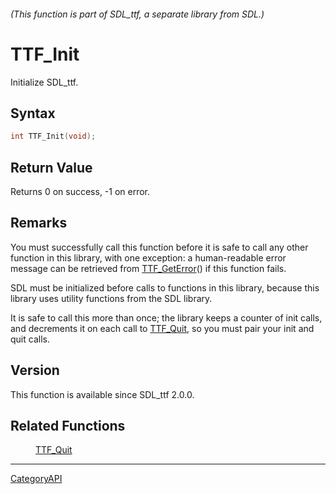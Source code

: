 ====== (This function is part of SDL_ttf, a separate library from SDL.) ======
= TTF_Init =

Initialize SDL_ttf.

== Syntax ==

<syntaxhighlight lang='c'>
int TTF_Init(void);
</syntaxhighlight>

== Return Value ==

Returns 0 on success, -1 on error.

== Remarks ==

You must successfully call this function before it is safe to call any
other function in this library, with one exception: a human-readable error
message can be retrieved from [[TTF_GetError]]() if this function fails.

SDL must be initialized before calls to functions in this library, because
this library uses utility functions from the SDL library.

It is safe to call this more than once; the library keeps a counter of init
calls, and decrements it on each call to [[TTF_Quit]], so you must pair
your init and quit calls.

== Version ==

This function is available since SDL_ttf 2.0.0.

== Related Functions ==

:[[TTF_Quit]]

----
[[CategoryAPI]]


